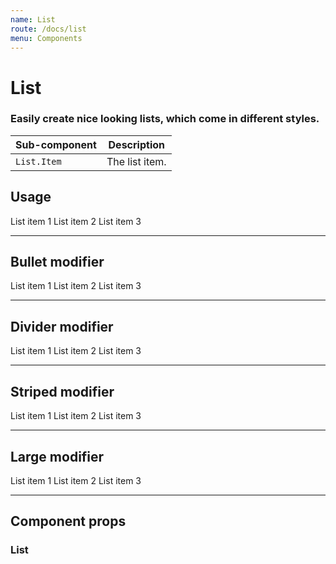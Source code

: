 ```yaml
---
name: List
route: /docs/list
menu: Components
---
```



# List
### Easily create nice looking lists, which come in different styles.

| Sub-component | Description |
|-|-|
| `List.Item` | The list item. |

## Usage

<Playground>
  <List>
    <List.Item>List item 1</List.Item>
    <List.Item>List item 2</List.Item>
    <List.Item>List item 3</List.Item>
  </List>
</Playground>

---

## Bullet modifier

<Playground>
  <List bullet>
    <List.Item>List item 1</List.Item>
    <List.Item>List item 2</List.Item>
    <List.Item>List item 3</List.Item>
  </List>
</Playground>

---

## Divider modifier

<Playground>
  <List divider>
    <List.Item>List item 1</List.Item>
    <List.Item>List item 2</List.Item>
    <List.Item>List item 3</List.Item>
  </List>
</Playground>

---

## Striped modifier

<Playground>
  <List striped>
    <List.Item>List item 1</List.Item>
    <List.Item>List item 2</List.Item>
    <List.Item>List item 3</List.Item>
  </List>
</Playground>

---

## Large modifier

<Playground>
  <List striped large>
    <List.Item>List item 1</List.Item>
    <List.Item>List item 2</List.Item>
    <List.Item>List item 3</List.Item>
  </List>
</Playground>

---

## Component props

### List
<PropsTable of={List} />
